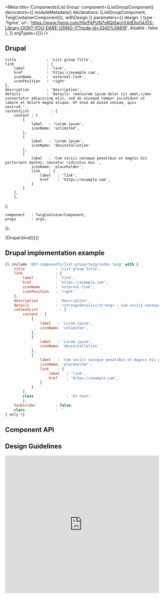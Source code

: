 
<Meta
    title='Components/List Group'
    component={ListGroupComponent}
    decorators={[
        moduleMetadata({ declarations: [ListGroupComponent, TwigContainerComponent]}),
        withDesign
    ]}
    parameters={{
        design: {
            type    : 'figma',
            url     : 'https://www.figma.com/file/FkPUN7xRQi0wJrXXdDIoO4/DS-Library-DONT-YOU-DARE-USING-IT?node-id=3240%3A619',
            disable : false
        },
    }}
    argTypes={{}}
/>


## Drupal

    title              : 'List group Title',
    link               : {
        label          : 'link',
        href           : 'https://example.com',
        iconName       : 'external-link',
        iconPosition   : 'right'
    },
    description        : 'Description',
    details            : 'Details: <em>Lorem ipsum dolor sit amet,</em> consectetur adipiscing elit, sed do eiusmod tempor incididunt ut labore et dolore magna aliqua. Ut enim ad minim veniam, quis nostrud.',
    contentList          : {
        content : [
            {
                label   : 'Lorem ipsum',
                iconName: 'unlimited',
            },
            {
                label   : 'Lorem ipsum',
                iconName: 'desinstallation'
            },
            {
                label   : 'Cum sociis natoque penatibus et magnis dis parturient montes, nascetur ridiculus mus.',
                iconName: 'placeholder',
                link    : {
                    label   : 'link',
                    href    : 'https://example.com',
                }
            }
        ],
        },
};

    component   : TwigContainerComponent,
    props       : args,
});

<Canvas withSource='none'>
    <Story
        name='Drupal'
        height = '300px'
        args={{
            elementPath : 'components/list-group/_doc/template.drupal',
            ...commonProps
        }}
    >
        {Drupal.bind({})}
    </Story>
</Canvas>


## Drupal implementation example

```jsx
{% include '@bf-components/list-group/twig/index.twig' with {
    title              : 'List group Title',
    link               : {
        label          : 'link',
        href           : 'https://example.com',
        iconName       : 'external-link',
        iconPosition   : 'right'
    },
    description        : 'Description',
    details            : '<strong>Details</strong> : Cum sociis natoque penatibus et magnis dis parturient montes, nascetur ridiculus mus',
    contentList          : {
        content : [
            {
                label   : 'Lorem ipsum',
                iconName: 'unlimited',
            },
            {
                label   : 'Lorem ipsum',
                iconName: 'desinstallation'
            },
            {
                label   : 'Cum sociis natoque penatibus et magnis dis parturient montes, nascetur ridiculus mus.',
                iconName: 'placeholder',
                link    : {
                    label   : 'link',
                    href    : 'https://example.com',
                }
            }
        ],
        class               : 'bf-text'
        },
    hasDivider         : false,
    class              : ''
} only %}
```






## Component API

<Props of={ListGroupComponent} />


## Design Guidelines

<iframe width='100%' height='450' src='https://www.figma.com/embed?embed_host=share&url=https%3A%2F%2Fwww.figma.com%2Ffile%2FFkPUN7xRQi0wJrXXdDIoO4%2FDS-Library-DONT-YOU-DARE-USING-IT%3Fnode-id%3D3240%253A619&chrome=DOCUMENTATION' frameBorder='0' allowFullScreen></iframe>